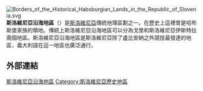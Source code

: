 [[File:Borders_of_the_Historical_Habsburgian_Lands_in_the_Republic_of_Slovenia.svg|thumb]]
'''斯洛維尼亞沿海地區'''（{{lang-sl|Primorska}}）是[[斯洛維尼亞|斯洛維尼亞]]傳統地理區劃之一。在歷史上這裡曾是哈布斯堡家族的領地。傳統上斯洛維尼亞沿海地區可以分為戈里和斯洛維尼亞伊斯特拉兩個地區。斯洛維尼亞沿海地區是斯洛維尼亞除了盧比安納之外競技最發達的地區，義大利語在這一地區也廣泛通行。

==外部連結==
{{commons category-inline|Slovene Littoral}}
{{coord|45|59|21.58|N|13|48|35.33|E|region:SI_dim:120km|display=title}}
{{Regions of Slovenia}}
[[Category:斯洛維尼亞沿海地區|]]
[[Category:斯洛維尼亞歷史地區|Category:斯洛維尼亞歷史地區]]